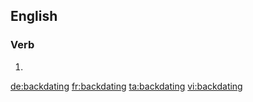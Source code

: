 ==English==

===Verb===
{{head|en|present participle}}

# {{present participle of|backdate|lang=en|nocat=1}}

[[de:backdating]]
[[fr:backdating]]
[[ta:backdating]]
[[vi:backdating]]